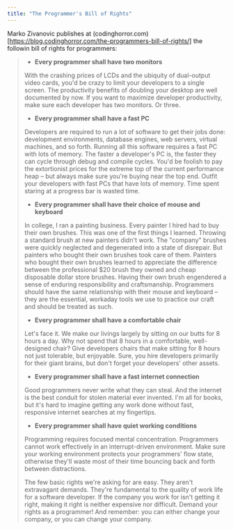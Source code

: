```yaml
---
title: "The Programmer's Bill of Rights"
---
```


Marko Zivanovic publishes at
(codinghorror.com)[https://blog.codinghorror.com/the-programmers-bill-of-rights/]
the followin bill of rights for programmers:

> - **Every programmer shall have two monitors**
>
> With the crashing prices of LCDs and the ubiquity of dual-output video cards,
> you'd be crazy to limit your developers to a single screen. The productivity
> benefits of doubling your desktop are well documented by now. If you want to
> maximize developer productivity, make sure each developer has two monitors. Or
> three.
>
> - **Every programmer shall have a fast PC**
>
> Developers are required to run a lot of software to get their jobs done:
> development environments, database engines, web servers, virtual machines, and
> so forth. Running all this software requires a fast PC with lots of memory.
> The faster a developer's PC is, the faster they can cycle through debug and
> compile cycles. You'd be foolish to pay the extortionist prices for the
> extreme top of the current performance heap – but always make sure you're
> buying near the top end. Outfit your developers with fast PCs that have lots
> of memory. Time spent staring at a progress bar is wasted time.
>
> - **Every programmer shall have their choice of mouse and keyboard**
>
> In college, I ran a painting business. Every painter I hired had to buy their
> own brushes. This was one of the first things I learned. Throwing a standard
> brush at new painters didn't work. The "company" brushes were quickly
> neglected and degenerated into a state of disrepair. But painters who bought
> their own brushes took care of them. Painters who bought their own brushes
> learned to appreciate the difference between the professional \$20 brush they
> owned and cheap disposable dollar store brushes. Having their own brush
> engendered a sense of enduring responsibility and craftsmanship. Programmers
> should have the same relationship with their mouse and keyboard – they are the
> essential, workaday tools we use to practice our craft and should be treated
> as such.
>
> - **Every programmer shall have a comfortable chair**
>
> Let's face it. We make our livings largely by sitting on our butts for 8 hours
> a day. Why not spend that 8 hours in a comfortable, well-designed chair? Give
> developers chairs that make sitting for 8 hours not just tolerable, but
> enjoyable. Sure, you hire developers primarily for their giant brains, but
> don't forget your developers' other assets.
>
> - **Every programmer shall have a fast internet connection**
>
> Good programmers never write what they can steal. And the internet is the best
> conduit for stolen material ever invented. I'm all for books, but it's hard to
> imagine getting any work done without fast, responsive internet searches at my
> fingertips.
>
> - **Every programmer shall have quiet working conditions**
>
> Programming requires focused mental concentration. Programmers cannot work
> effectively in an interrupt-driven environment. Make sure your working
> environment protects your programmers' flow state, otherwise they'll waste
> most of their time bouncing back and forth between distractions.
>
> The few basic rights we're asking for are easy. They aren't extravagant
> demands. They're fundamental to the quality of work life for a software
> developer. If the company you work for isn't getting it right, making it right
> is neither expensive nor difficult. Demand your rights as a programmer! And
> remember: you can either change your company, or you can change your company.
